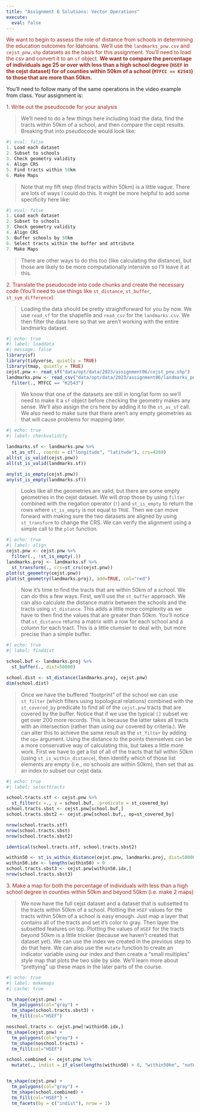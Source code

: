 ```yaml
---
title: "Assignment 6 Solutions: Vector Operations"
execute:
  eval: false
---
```


<span style="color:#9F281A;"> We want to begin to assess the role of distance from schools in determining the education outcomes for Idahoans. We'll use the `landmarks_pnw.csv` and `cejst_pnw.shp` datasets as the basis for this assignment. You'll need to load the csv and convert it to an `sf` object. **We want to compare the percentage of individuals age 25 or over with less than a high school degree (`HSEF` in the cejst dataset) for of counties within 50km of a school (`MTFCC == K2543`) to those that are more than 50km.** </span> 

You'll need to follow many of the same operations in the video example from class. Your assignment is:

<span style="color:#9F281A;">1. Write out the pseudocode for your analysis</span>

>We'll need to do a few things here including load the data, find the tracts within 50km of a school, and then compare the cejst results. Breaking that into pseudocode would look like:

```r
#| eval: false
1. Load each dataset
2. Subset to schools
3. Check geometry validity
4. Align CRS
5. Find tracts within 50km
6. Make Maps
```

>Note that my fift step (find tracts within 50km) is a little vague. There are lots of ways I could do this. It might be more helpful to add some specificity here like:

```r
#| eval: false
1. Load each dataset
2. Subset to schools
3. Check geometry validity
4. Align CRS
5. Buffer schools by 50km
6. Select tracts within the buffer and attribute
7. Make Maps
```

>There are other ways to do this too (like calculating the distance), but those are likely to be more computationally intensive so I'll leave it at this.

<span style="color:#9F281A;">2. Translate the pseudocode into code chunks and create the necessary code (You'll need to use things like `st_distance`, `st_buffer`, `st_sym_difference`)</span>

>Loading the data should be pretty straightforward for you by now. We use `read_sf` for the shapefile and `read_csv` for the `landmarks.csv`. We then filter the data here so that we aren't working with the entire landmarks dataset.

```r
#| echo: true
#| label: loaddata
#| message: false
library(sf)
library(tidyverse, quietly = TRUE)
library(tmap, quietly = TRUE)
cejst.pnw <- read_sf("data/opt/data/2023/assignment06/cejst_pnw.shp")
landmarks.pnw <- read_csv("data/opt/data/2023/assignment06/landmarks_pnw.csv") %>% 
  filter(., MTFCC == "K2543")
```

>We know that one of the datasets are still in long/lat form so we'll need to make it a `sf` object before checking the geometry makes any sense. We'll also assign the crs here by adding it to the `st_as_sf` call. We also need to make sure that there aren't any empty geometries as that will cause problems for mapping later.

```r
#| echo: true
#| label: checkvalidity

landmarks.sf <- landmarks.pnw %>% 
  st_as_sf(., coords = c("longitude", "latitude"), crs=4269)
all(st_is_valid(cejst.pnw))
all(st_is_valid(landmarks.sf))

any(st_is_empty(cejst.pnw))
any(st_is_empty(landmarks.sf))
```

>Looks like all the geometries are valid, but there are some empty geometries in the cejst dataset. We will drop those by using `filter` combined with the negation operator (`!`) and `st_is_empty` to return the rows where `st_is_empty` is not equal to `TRUE`. Then we can move forward with making sure the two datasets are aligned by using `st_transform` to change the CRS. We can verify the alignment using a simple call to the `plot` function.

```r
#| echo: true
#| label: align
cejst.pnw <- cejst.pnw %>% 
  filter(., !st_is_empty(.))
landmarks.proj <- landmarks.sf %>% 
  st_transform(., crs=st_crs(cejst.pnw))
plot(st_geometry(cejst.pnw))
plot(st_geometry(landmarks.proj), add=TRUE, col="red")
```

> Now it's time to find the tracts that are within 50km of a school. We can do this a few ways. First, we'll use the `st_buffer` approach. We can also calculate the distance matrix between the schools and the tracts using `st_distance`. This adds a little more complexity as we have to then find the values that are greater than 50km. You'll notice that `st_distance` returns a matrix with a row for each school and a column for each tract. This is a little clumsier to deal with, but more precise than a simple buffer.

```r
#| echo: true
#| label: finddist

school.buf <- landmarks.proj %>% 
  st_buffer(., dist=50000) 

school.dist <- st_distance(landmarks.proj, cejst.pnw)
dim(school.dist)
```

>Once we have the buffered "footprint" of the school we can use `st_filter` (which filters using topological relations) combined with the `st_covered_by` predicate to find all of the `cejst.pnw` tracts that are covered by the buffer. Notice that if we use the typical `[]` subset we get over 200 more records. This is because the latter takes all tracts with an intersection (rather than using our covered by criteria.). We can alter this to achieve the same result as the `st_filter` by adding the `op=` argument. Using the distance to the points themselves can be a more conservative way of calculating this, but takes a little more work. First we have to get a list of all of the tracts that fall within 50km (using `st_is_within_distance`), then identify which of those list elements are empty (i.e., no schools are within 50km), then set that as an index to subset our cejst data.

```r
#| echo: true
#| label: selecttracts

school.tracts.stf <- cejst.pnw %>% 
  st_filter(x =., y = school.buf, .predicate = st_covered_by)
school.tracts.sbst <- cejst.pnw[school.buf,]
school.tracts.sbst2 <- cejst.pnw[school.buf,, op=st_covered_by]

nrow(school.tracts.stf)
nrow(school.tracts.sbst)
nrow(school.tracts.sbst2)

identical(school.tracts.stf, school.tracts.sbst2)

within50 <- st_is_within_distance(cejst.pnw, landmarks.proj, dist=50000, sparse = TRUE)
within50.idx <- lengths(within50) > 0
school.tracts.sbst3 <- cejst.pnw[within50.idx,]
nrow(school.tracts.sbst3)
```

<span style="color:#9F281A;">3. Make a map for both the percentage of individuals with less than a high school degree in counties within 50km and beyond 50km (i.e. make 2 maps)</span>

>We now have the full cejst dataset and a dataset that is subsetted to the tracts within 50km of a school. Plotting the `HSEF` values for the tracts within 50km of a school is easy enough. Just map a layer that contains all of the tracts and set it's color to gray. Then layer the subsetted features on top. Plotting the values of `HSEF` for the tracts beyond 50km is a little trickier (because we haven't created that dataset yet). We can use the index we created in the previous step to do that here. We can also use the `mutate` function to create an indicator variable using our index and then create a "small multiples" style map that plots the two side by side. We'll learn more about "prettying" up these maps in the later parts of the course.

```r
#| echo: true
#| label: makemaps
#| cache: true

tm_shape(cejst.pnw) +
  tm_polygons(col="gray") +
  tm_shape(school.tracts.sbst3) +
  tm_fill(col="HSEF")

noschool.tracts <- cejst.pnw[!within50.idx,]
tm_shape(cejst.pnw) +
  tm_polygons(col="gray") +
  tm_shape(noschool.tracts) +
  tm_fill(col="HSEF")

school.combined <- cejst.pnw %>% 
  mutate(., indist = if_else(lengths(within50) > 0, "within50km", "notWithin50km"))


tm_shape(cejst.pnw) +
  tm_polygons(col="gray") +
  tm_shape(school.combined) +
  tm_fill(col="HSEF") +
  tm_facets(by = c("indist"), nrow = 1)
         
```
